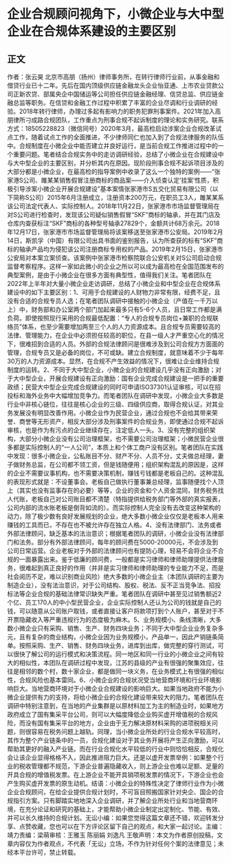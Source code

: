 # 企业合规顾问视角下，小微企业与大中型企业在合规体系建设的主要区别
## 正文
作者：张云昊 北京市高朋（扬州）律师事务所，在转行律师行业前，从事金融和借贷行业已十二年。先后在国内顶级供应链金融龙头企业怡亚通、上市农业贷款公司正新农贷、部属央企中国储运等公司担任供应链金融经理、信贷总监、供应链金融总监等职务。在信贷和金融工作过程中积累了丰富的企业尽调和行业调研的经验。2018年转行律师，办理过多起有影响力的职务犯罪刑事案件。2021年加入高朋律所刁成路合规团队，工作重点为刑事合规不起诉制度的理论和实务研究。联系方式：18505228823（微信同号）2020年3月，最高检启动涉案企业合规改革试点工作，随着试点工作的全面推进，不少律师同仁也加入到了合规法律服务的队伍中。合规制度在小微企业中能否建立并良好运行，是当前合规工作推进过程中的一个重要问题。笔者结合合规实务中的走访调研经验，总结了小微企业在合规建设中与大中型企业的主要区别，并分析其内在原因。现阶段刑事合规不起诉项目涉及的大部分都是小微企业，在最高检的指导案例中收录了这么一个独特的案例——“张家港S公司、雎某某销售假冒注册商标的商品案——介入侦查认定‘挂案’性质，积极引导涉案小微企业开展合规建设”基本案情张家港市S五交化贸易有限公司（以下简称S公司）2015年6月注册成立，注册资本200万元，在职员工3人，雎某某系该公司法定代表人、实际控制人。2018年11月22日，张家港市市场监督管理局在对S公司进行检查时，发现该公司疑似销售假冒“SKF”商标的轴承，并在其门店及仓库内查获标注“SKF”商标的各种型号轴承27829个，金额共计68万余元。2018年12月17日，张家港市市场监督管理局将该案移送至张家港市公安局。2019年2月14日，斯凯孚（中国）有限公司出具书面的鉴别报告，认为所查获的标有“SKF”商标的轴承产品均为侵犯该公司注册商标专用权的产品。2019年2月15日，张家港市公安局对本案立案侦查。该案例中张家港市检察院联合公安机关对S公司启动合规监督考察程序。这样一家如此微小的企业之所以可以成为最高检在全国范围发布的典型案例，是由于小微企业在很多方面有典型性，值得我们关注。笔者团队在2022年上半年对大量小微企业走访调研，总结了小微企业和中型企业在合规体系建设中的如下主要区别：1、可用于合规建设的人财物力非常有限，经费不足，且没有合适的合规专员人选；在笔者团队调研中接触的小微企业（产值在一千万以上）中，财务部和办公室两个部门加起来最多只有5-6个人员，且日常工作都是满负荷。即使按照现行采用的合规最低配置：“专人的合规专员岗位+兼职的合规联络员”体系，也至少需要增加两至三个人的人力资源成本。且合规专员需要较高的法律、管理能力，在企业中必须担任较高的职位，在县一级人才严重空心化的情况下，很难招到合适的人员。外部的合规法律顾问是很难涉及到公司合规方方面面的管理，合规专员又是必备的岗位，不可或缺。建立合规制度，就意味着不少于每年30万的人力资源成本。显然，在合规不产生效益的情况下，很难让企业维持合规制度的运转。2、不同于大中型企业，小微企业的合规建设几乎没有正向激励；对于大中型企业，开展合规建设有正向激励：国有企业完成合规建设是一把手的重要政绩；民营大中型企业完成合规建设的同时可申请ISO37301认证审核，可以在招投标和海外业务中大幅增加竞争力。而笔者团队在调研中发现，小微企业大多数是行业中非核心链位，往往是核心企业的三级、四级供应商，取得合规认证，对其业务发展没有明显改善作用。小微企业作为民营企业，通过合规也不会给其带来荣誉、商誉等无形资产，相反大部分涉及刑事案件的合规业务，即使通过合规不起诉审核，也是作为有污点的企业继续存在，注定低人一头。3、没有完整的组织架构，大部分小微企业没有公司治理框架，也不需要公司治理框架；小微民营企业很多都是实际控制人的“一人公司”，本质上和个体工商户没有区别。笔者团队在实践中发现：很多小微企业，公私账目不分、财产不分、人员不分，丈夫做总经理，妻子做财务总监，在公司都不领工资，但是钱随便用；组织架构混乱的原因是，这样的企业不需要议事机构，也不需要决策机制，赚钱亏钱都是老板自己的。这种混乱的表现形式就是：不设董事会。老板自己做执行董事兼总经理，监事随便找个人顶上（其实也没有监事存在的必要）等等，企业的资金和个人资金混同，财务税务找人代账，老板自己对公司账目都不清楚（特指提供给税务部门等外部的真实报表，公司内部的流水账老板是倒背如流的）。而实际控制人完全没有去改变这种架构的动力，除了极少数有良好发展规划的企业，绝大多数小微企业仅仅是老板本人用来赚钱的工具而已，不存在也不被允许存在独立人格。4、没有法律部门、法务或者外部法律顾问，缺乏基本的法治意识；根据笔者团队的调研，小微企业没有法律部门和法务。部分有外部法律顾问，每年的顾问费在5000-20000元，不会涉及到公司日常运营。企业老板对于外部的法律顾问也有提防心理，轻易不会将企业不合规的一面暴露出来。鉴于低廉的顾问费，一般都是实习律师和律师助理提供法律服务，很难起到真正良好的作用（并非是实习律师和律师助理的专业能力不足，而是社会阅历不足，难以识别商业风险）绝大多数的小微企业主（本团队调研的主要为制造企业），没有法治意识，对于公司结构、股权、税法、反不正当竞争法、招投标法等企业合规的基础法律常识缺失严重。笔者团队在调研中甚至见过销售额近2个亿、员工170人的中小型民营企业，企业实际控制人还认为公司的钱就是自己的钱，可以随意从公司账户取钱，或者直接让客户将款项打到个人账户，甚至对于不开票隐藏收入等严重违规行为的态度极为麻木。5、业务规模小、条线清晰，大多数小微企业只有采购、销售、生产、财务四块业务；不同于大中型企业业务复杂多元，且有复杂的商业结构，小微企业因为业务规模小，产品单一，因此产销链条简单。按照采购、生产、销售、财务四块业务，进库到出库，做完整的穿行测试，可以很快了解公司的运行模式和决策流程。同一地区和同一行业的小微企业之间有较大的相似性，本团队在调研过程中发现，江苏的县级的产业有很强的聚集效应，往往是相邻的数个村，数十家企业，都是做同一块义务，在业务模式上有很强的相似性，合规风险也基本雷同。6、小微企业的合规状况受当地营商环境和行业环境影响巨大。当地营商环境对于小微企业合规建设的影响巨大。如果当地政府不能为小微企业提供有力的支持，将给小微企业的合规化建设带来较大的阻力。笔者团队在调研中特别注意到，在当地的产业集群是以原材料加工为主的制造业时，如果地方政府成立了国有集采平台公司，则可以大幅度降低企业购买虚开增值税的合规风险，而没有国有集采平台的地方，企业由于无力解决原材料采购的进项税相关问题，则很容易在税务问题上越轨。同理，当小微企业所处的行业合规水平较高时，其作为整个产业链条中的一员，合规化建设对于其业务开展将产生正向激励，可以帮助其更好的融入产业链。而在行业合规化水平较低的行业中则恰恰相反，合规化会让该企业显得格格不入，因此推进阻力巨大。还是以虚开发票举例：如果整个行业的税收管理都不规范，下游企业普遍隐藏收入，则上游企业也难以足额、足量的开具合规的增值税发票。在上游企业不能开具销项税发票的情况下，下游企业也会产生购买虚开发票的原生动机。结语：小微企业的特殊性决定了律师行业作为小微企业合规顾问，在给企业提供合规计划时，不可盲目照搬国家针对央企、国企的合规指引方案。只有脚踏实地地深入企业调研，并了解企业所处行业和当地营商环境，在充分论证和研究的基础上，才能帮助小微企业制定出定制化、节能、有效、并可以长久维持的合规计划。无讼小编：如果您觉得这篇文章还不错，欢迎转发分享、点赞收藏，您也可以在下方评论区留下自己的观点，和大家一起讨论。主编：靖力责编：梁萌审核：王雅玉 陈丽娟 刘逸凡 王敬声明：本文为作者原创投稿，文章内容仅为作者观点，不代表「无讼」立场，不作为针对任何个案的法律意见；未经本平台许可，禁止转载。